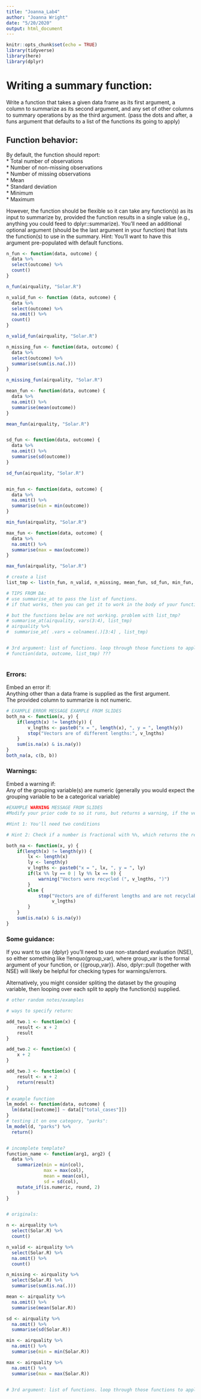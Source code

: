 ```yaml
---
title: "Joanna_Lab4"
author: "Joanna Wright"
date: "5/20/2020"
output: html_document
---
```


```r
knitr::opts_chunk$set(echo = TRUE)
library(tidyverse)
library(here)
library(dplyr)
```

# Writing a summary function:
Write a function that takes a given data frame as its first argument, a column to summarize as its second argument, and any set of other columns to summary operations by as the third argument. (pass the dots and after, a funs argument that defaults to a list of the functions its going to apply)

## Function behavior:
By default, the function should report:  
* Total number of observations  
* Number of non-missing observations  
* Number of missing observations  
* Mean  
* Standard deviation  
* Minimum  
* Maximum  

However, the function should be flexible so it can take any function(s) as its input to summarize by, provided the function results in a single value (e.g., anything you could feed to dplyr::summarize). You’ll need an additional optional argument (should be the last argument in your function) that lists the function(s) to use in the summary. Hint: You’ll want to have this argument pre-populated with default functions.

```r

n_fun <- function(data, outcome) {
  data %>%
  select(outcome) %>%
  count()
}

n_fun(airquality, "Solar.R")

n_valid_fun <- function (data, outcome) {
  data %>%
  select(outcome) %>%
  na.omit() %>%
  count()
}

n_valid_fun(airquality, "Solar.R")

n_missing_fun <- function(data, outcome) {
  data %>%
  select(outcome) %>%
  summarise(sum(is.na(.)))
}

n_missing_fun(airquality, "Solar.R")

mean_fun <- function(data, outcome) { 
  data %>%
  na.omit() %>%
  summarise(mean(outcome))
}

mean_fun(airquality, "Solar.R")


sd_fun <- function(data, outcome) {
  data %>%
  na.omit() %>%
  summarise(sd(outcome))
}

sd_fun(airquality, "Solar.R")


min_fun <- function(data, outcome) {
  data %>%
  na.omit() %>%
  summarise(min = min(outcome))
}

min_fun(airquality, "Solar.R")

max_fun <- function(data, outcome) {
  data %>%
  na.omit() %>%
  summarise(max = max(outcome))
}

max_fun(airquality, "Solar.R")

# create a list
list_tmp <- list(n_fun, n_valid, n_missing, mean_fun, sd_fun, min_fun, max_fun)

# TIPS FROM DA: 
# use summarise_at to pass the list of functions. 
# if that works, then you can get it to work in the body of your function 

# but the functions below are not working. problem with list_tmp?
# summarise_at(airquality, vars(3:4), list_tmp)
# airquality %>% 
#  summarise_at( .vars = colnames(.)[3:4] , list_tmp)


# 3rd argument: list of functions. loop through those functions to apply them to the 2nd column
# function(data, outcome, list_tmp) ??? 



```

### Errors:  
Embed an error if:  
Anything other than a data frame is supplied as the first argument.  
The provided column to summarize is not numeric. 

```r

# EXAMPLE ERROR MESSAGE EXAMPLE FROM SLIDES 
both_na <- function(x, y) {
    if(length(x) != length(y)) {
        v_lngths <- paste0("x = ", length(x), ", y = ", length(y))
        stop("Vectors are of different lengths:", v_lngths)
    }
    sum(is.na(x) & is.na(y))
}
both_na(a, c(b, b))

```

### Warnings:  
Embed a warning if:  
Any of the grouping variable(s) are numeric (generally you would expect the grouping variable to be a categorical variable)  

```r

#EXAMPLE WARNING MESSAGE FROM SLIDES
#Modify your prior code to so it runs, but returns a warning, if the vectors are recyclable, and otherwise returns a meaningful error message.

#Hint 1: You'll need two conditions

# Hint 2: Check if a number is fractional with %%, which returns the remainder in a division problem. So 8 %% 2 and 8 %% 4 both return zero (because there is no remainder), while and 7 %% 2 returns 1 and 7 %% 4 returns 3.

both_na <- function(x, y) {
    if(length(x) != length(y)) {
        lx <- length(x)
        ly <- length(y)
        v_lngths <- paste0("x = ", lx, ", y = ", ly)
        if(lx %% ly == 0 | ly %% lx == 0) {
            warning("Vectors were recycled (", v_lngths, ")")
        }
        else {
            stop("Vectors are of different lengths and are not recyclable:",
                 v_lngths)    
        }
    }
    sum(is.na(x) & is.na(y))
}

```


### Some guidance:  
If you want to use {dplyr} you’ll need to use non-standard evaluation (NSE), so either something like !!enquo(group_var), where group_var is the formal argument of your function, or {{group_var}}. Also, dplyr::pull (together with NSE) will likely be helpful for checking types for warnings/errors.

Alternatively, you might consider spliting the dataset by the grouping variable, then looping over each split to apply the function(s) supplied.


```r
# other random notes/examples

# ways to specify return:

add_two.1 <- function(x) {
    result <- x + 2
    result
}

add_two.2 <- function(x) {
    x + 2
}

add_two.3 <- function(x) {
    result <- x + 2
    return(result)
}

# example function
lm_model <- function(data, outcome) {
  lm(data[[outcome]] ~ data[["total_cases"]])
}
# testing it on one category, "parks": 
lm_model(d, "parks") %>% 
  return()


# incomplete template? 
function_name <- function(arg1, arg2) {
  data %>%
    summarize(min = min(col),
              max = max(col),
              mean = mean(col),
              sd = sd(col),
    mutate_if(is.numeric, round, 2)
    )
}


# originals: 

n <- airquality %>%
  select(Solar.R) %>%
  count()

n_valid <- airquality %>%
  select(Solar.R) %>%
  na.omit() %>%
  count()

n_missing <- airquality %>%
  select(Solar.R) %>%
  summarise(sum(is.na(.)))

mean <- airquality %>%
  na.omit() %>%
  summarise(mean(Solar.R))

sd <- airquality %>%
  na.omit() %>%
  summarise(sd(Solar.R))

min <- airquality %>%
  na.omit() %>%
  summarise(min = min(Solar.R))

max <- airquality %>%
  na.omit() %>%
  summarise(max = max(Solar.R))


# 3rd argument: list of functions. loop through those functions to apply them to the 2nd column
```

